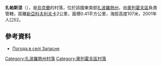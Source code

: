 {{coord|47|38|54|N|35|32|0|E|scale:100000|display=title}}

'''扎帕斯涅'''（{{lang-uk|Запасне}}），是[[烏克蘭|烏克蘭]]的村落，位於該國東南部[[扎波羅熱州|扎波羅熱州]]，由[[奧列霍夫區|奧列霍夫區]]負責管轄，距離[[新亞科夫利夫卡|新亞科夫利夫卡]]2公里，面積0.41平方公里，海拔高度107米，2001年人口52。

==參考資料==
* [http://weather.in.ua/ua/zaporozhskaja/8457 Погода в селі Запасне] {{Wayback|url=http://weather.in.ua/ua/zaporozhskaja/8457 |date=20160305065333 }}

[[Category:扎波羅熱州村落|Category:扎波羅熱州村落]]
[[Category:奧列霍夫區村落|Category:奧列霍夫區村落]]


{{Zaporizhia-geo-stub}}